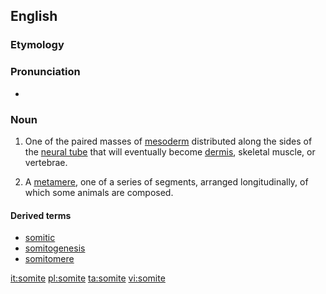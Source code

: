 ==English==
===Etymology===

{{suffix|soma|ite}}

===Pronunciation===

* {{a|US}} {{IPA|ˈsoʊmaɪt}}

===Noun===
{{en-noun}}

#{{embryology}} One of the paired masses of [[mesoderm]] distributed along the sides of the [[neural tube]] that will eventually become [[dermis]], skeletal muscle, or vertebrae.
# {{anatomy}} A [[metamere]], one of a series of segments, arranged longitudinally, of which some animals are composed.

====Derived terms====
*[[somitic]]
*[[somitogenesis]]
*[[somitomere]]

[[it:somite]]
[[pl:somite]]
[[ta:somite]]
[[vi:somite]]